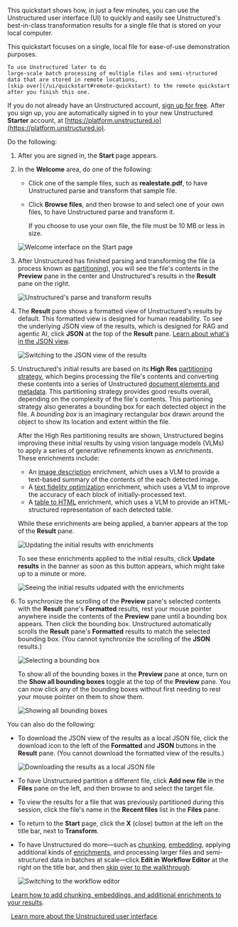 This quickstart shows how, in just a few minutes, you can use the Unstructured user interface (UI) to quickly and easily see Unstructured's 
best-in-class transformation results for a single file that is stored on your local computer.

<Tip>
    This quickstart focuses on a single, local file for ease-of-use demonstration purposes.
    
    To use Unstructured later to do 
    large-scale batch processing of multiple files and semi-structured data that are stored in remote locations, 
    [skip over](/ui/quickstart#remote-quickstart) to the remote quickstart after you finish this one.
</Tip>

If you do not already have an Unstructured account, [sign up for free](https://unstructured.io/?modal=try-for-free).
After you sign up, you are automatically signed in to your new Unstructured **Starter** account, at [https://platform.unstructured.io](https://platform.unstructured.io).

Do the following:

1. After you are signed in, the **Start** page appears.
2. In the **Welcome** area, do one of the following:

   - Click one of the sample files, such as **realestate.pdf**, to have Unstructured parse and transform that sample file.
   - Click **Browse files**, and then browse to and select one of your own files, to have Unstructured parse and transform it.

     <Note>
         If you choose to use your own file, the file must be 10 MB or less in size.
     </Note>

   ![Welcome interface on the Start page](/img/ui/single-file/welcome.png)

3. After Unstructured has finished parsing and transforming the file (a process known as 
   [partitioning](/ui/partitioning)), you will see the file's contents in the 
   **Preview** pane in the center and Unstructured's results in the **Result** pane on the right. 

   ![Unstructured's parse and transform results](/img/ui/single-file/results.png)

4. The **Result** pane shows a formatted view of Unstructured's results by default. This formatted view is designed for human 
   readability. To see the underlying JSON view of the results, which is designed for RAG and agentic AI, 
   click **JSON** at the top of the **Result** pane. 
   [Learn about what's in the JSON view](/ui/document-elements).

   ![Switching to the JSON view of the results](/img/ui/single-file/json-view.png)

5. Unstructured's initial results are based on its **High Res** [partitioning strategy](/ui/partitioning), which 
   begins processing the file's contents and converting these contents into a series of Unstructured 
   [document elements and metadata](/ui/document-elements). This partitioning strategy provides good results overall, depending on the complexity of the file's contents. 
   This partioning strategy also generates a bounding box for each detected object in the file. A _bounding box_ is 
   an imaginary rectangular box drawn around the object to show its location and extent within the file.

   After the High Res partitioning results are shown, Unstructured begins improving these initial results by 
   using vision language models (VLMs) to apply a series of generative refinements known as _enrichments_. These 
   enrichments include:

   - An [image description](ui/enriching/image-descriptions) enrichment, which uses a VLM to provide a text-based summary of the contents of the each detected image.
   - A [text fidelity optimization](/ui/enriching/ocr) enrichment, which uses a VLM to improve the accuracy of each block of initially-processed text.
   - A [table to HTML](/ui/enriching/table-to-html) enrichment, which uses a VLM to provide an HTML-structured representation of each detected table.

   While these enrichments are being applied, a banner appears at the top of the **Result** pane.

   ![Updating the initial results with enrichments](/img/ui/single-file/generative-refinement.png)

   To see these enrichments applied to the initial results, click **Update results** in the banner as soon as this button appears, 
   which might take up to a minute or more.

   ![Seeing the initial results udpated with the enrichments](/img/ui/single-file/apply-generative-refinement.png)

6. To synchronize the scrolling of the **Preview** pane's selected contents with the **Result** pane's **Formatted** results, 
   rest your mouse pointer anywhere inside the contents of the **Preview** pane until a bounding box appears. 
   Then click the bounding box. Unstructured automatically scrolls the **Result** pane's **Formatted** 
   results to match the selected bounding box. (You cannot synchronize the scrolling of the **JSON** results.)

   ![Selecting a bounding box](/img/ui/single-file/bounding-box.png)

   To show all of the bounding boxes in the **Preview** pane at once, turn on the **Show all bounding boxes** toggle at the top of the **Preview** pane. 
   You can now click any of the bounding boxes without first needing to rest your mouse pointer on them to show them.

   ![Showing all bounding boxes](/img/ui/single-file/show-all-bounding-boxes.png)

You can also do the following:

- To download the JSON view of the results as a local JSON file, click the download icon to the left of the **Formatted** and **JSON** buttons in the **Result** pane. 
  (You cannot download the formatted view of the results.)

  ![Downloading the results as a local JSON file](/img/ui/single-file/download.png)

- To have Unstructured partition a different file, click **Add new file** in the **Files** pane on the left, and then browse to and select the target file. 
- To view the results for a file that was previously partitioned during this session, click the file's name in the **Recent files** list in the **Files** pane.
- To return to the **Start** page, click the **X** (close) button at the left on the title bar, next to **Transform**.
- To have Unstructured do more&mdash;such as 
  [chunking](/ui/chunking), [embedding](/ui/embedding),
  applying additional kinds of [enrichments](/ui/enriching/overview), and 
  processing larger files and semi-structured data in batches at scale&mdash;click 
  **Edit in Workflow Editor** at the right on the title bar, and then [skip over to the walkthrough](/ui/walkthrough-2).

  ![Switching to the workflow editor](/img/ui/single-file/workflow-editor.png)

<Icon icon="arrow-up" />&nbsp;&nbsp;[Learn how to add chunking, embeddings, and additional enrichments to your results](/ui/walkthrough).

<Icon icon="person-chalkboard" />&nbsp;&nbsp;[Learn more about the Unstructured user interface](/ui/overview).
